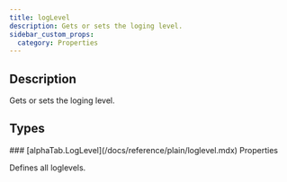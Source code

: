 ```yaml
---
title: logLevel
description: Gets or sets the loging level.
sidebar_custom_props:
  category: Properties
---
```




## Description
Gets or sets the loging level. 

<PropertyDescription />

## Types

<TypeTable>
    <TypeRow type="js" name="alphaTab.LogLevel" />
    <TypeRow type="net" name="AlphaTab.LogLevel" />
    <TypeRow type="android" name="alphaTab.LogLevel" />
</TypeTable>
### [alphaTab.LogLevel](/docs/reference/plain/loglevel.mdx) Properties

Defines all loglevels.

